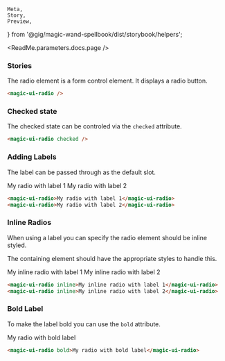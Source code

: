     Meta,
    Story,
    Preview,
} from '@gig/magic-wand-spellbook/dist/storybook/helpers';

<Meta title="UI Kit|Radio" />

<ReadMe.parameters.docs.page />

### Stories

The radio element is a form control element. It displays a radio button.

<Preview>
    <Story name="Default">
        <magic-ui-radio />
    </Story>
</Preview>

```html
<magic-ui-radio />
```

### Checked state

The checked state can be controled via the `checked` attribute.

<Preview>
    <Story name="Checked">
        <magic-ui-radio checked />
    </Story>
</Preview>

```html
<magic-ui-radio checked />
```

### Adding Labels

The label can be passed through as the default slot.

<Preview>
    <Story name="Label">
        <div>
            <magic-ui-radio>My radio with label 1</magic-ui-radio>
            <magic-ui-radio>My radio with label 2</magic-ui-radio>
        </div>
    </Story>
</Preview>

```html
<magic-ui-radio>My radio with label 1</magic-ui-radio>
<magic-ui-radio>My radio with label 2</magic-ui-radio>
```

### Inline Radios

When using a label you can specify the radio element should be inline styled.

The containing element should have the appropriate styles to handle this.

<Preview>
    <Story name="Inline">
        <div>
            <magic-ui-radio inline>My inline radio with label 1</magic-ui-radio>
            <magic-ui-radio inline>My inline radio with label 2</magic-ui-radio>
        </div>
    </Story>
</Preview>

```html
<magic-ui-radio inline>My inline radio with label 1</magic-ui-radio>
<magic-ui-radio inline>My inline radio with label 2</magic-ui-radio>
```

### Bold Label

To make the label bold you can use the `bold` attribute.

<Preview>
    <Story name="Bold">
        <magic-ui-radio bold>My radio with bold label</magic-ui-radio>
    </Story>
</Preview>

```html
<magic-ui-radio bold>My radio with bold label</magic-ui-radio>
```
